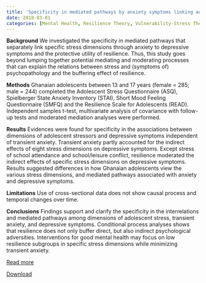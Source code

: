 ```yaml
---
title: 'Specificity in mediated pathways by anxiety symptoms linking adolescent stress profiles to depressive symptoms: Results of a moderated mediation approach'
date: 2018-03-01
categories: [Mental Health, Resilience Theory, Vulnerability-Stress Theory]
---
```

**Background**
We investigated the specificity in mediated pathways that separately link specific stress dimensions through anxiety to depressive symptoms and the protective utility of resilience. Thus, this study goes beyond lumping together potential mediating and moderating processes that can explain the relations between stress and (symptoms of) psychopathology and the buffering effect of resilience.

**Methods**
Ghanaian adolescents between 13 and 17 years (female = 285; male = 244) completed the Adolescent Stress Questionnaire (ASQ), Spielberger State Anxiety Inventory (STAI), Short Mood Feeling Questionnaire (SMFQ) and the Resilience Scale for Adolescents (READ). Independent samples t-test, multivariate analysis of covariance with follow-up tests and moderated mediation analyses were performed.

**Results**
Evidences were found for specificity in the associations between dimensions of adolescent stressors and depressive symptoms independent of transient anxiety. Transient anxiety partly accounted for the indirect effects of eight stress dimensions on depressive symptoms. Except stress of school attendance and school/leisure conflict, resilience moderated the indirect effects of specific stress dimensions on depressive symptoms. Results suggested differences in how Ghanaian adolescents view the various stress dimensions, and mediated pathways associated with anxiety and depressive symptoms.

**Limitations**
Use of cross-sectional data does not show causal process and temporal changes over time.

**Conclusions**
Findings support and clarify the specificity in the interrelations and mediated pathways among dimensions of adolescent stress, transient anxiety, and depressive symptoms. Conditional process analyses shows that resilience does not only buffer direct, but also indirect psychological adversities. Interventions for good mental health may focus on low resilience subgroups in specific stress dimensions while minimizing transient anxiety.

[Read more](https://doi.org/10.1016/j.jad.2017.12.011)

[Download](specificity_in_mediated_pathways.pdf)
